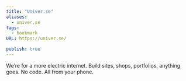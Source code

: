```yaml
---
title: "Univer.se"
aliases:
  - univer.se
tags:
  - bookmark
URL: https://univer.se/

publish: true
---
```




We’re for a more electric internet. Build sites, shops, portfolios, anything goes.
No code. All from your phone.